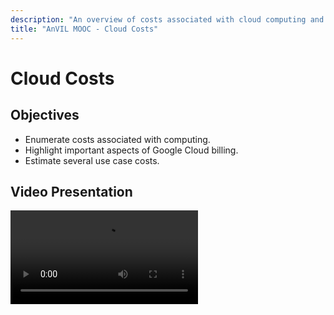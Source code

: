 ```yaml
---
description: "An overview of costs associated with cloud computing and important aspects of Google Cloud billing."
title: "AnVIL MOOC - Cloud Costs"
---
```


# Cloud Costs

## Objectives

- Enumerate costs associated with computing.
- Highlight important aspects of Google Cloud billing.
- Estimate several use case costs.

## Video Presentation

<Video src="https://www.youtube.com/embed/XLR0Ol8vQaE" />

## Slides

The slides for this tutorial are located [here](https://docs.google.com/presentation/d/1DnNRX703nlwEi0VLNqwcBzvGC8vBI1yGR0x1qOCapdY).
